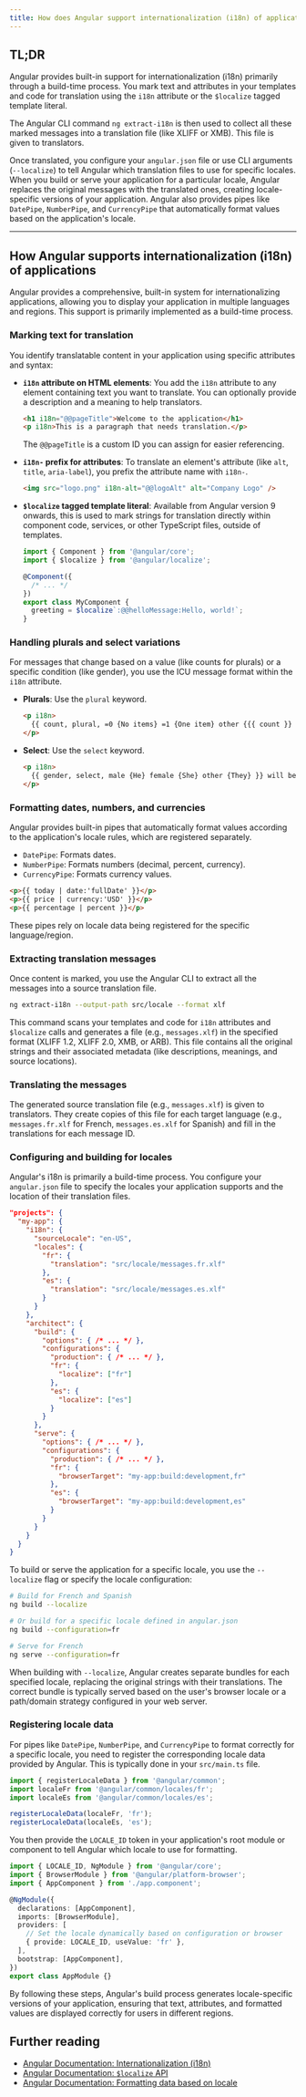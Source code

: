 ```yaml
---
title: How does Angular support internationalization (i18n) of applications?
---
```


## TL;DR

Angular provides built-in support for internationalization (i18n) primarily through a build-time process. You mark text and attributes in your templates and code for translation using the `i18n` attribute or the `$localize` tagged template literal.

The Angular CLI command `ng extract-i18n` is then used to collect all these marked messages into a translation file (like XLIFF or XMB). This file is given to translators.

Once translated, you configure your `angular.json` file or use CLI arguments (`--localize`) to tell Angular which translation files to use for specific locales. When you build or serve your application for a particular locale, Angular replaces the original messages with the translated ones, creating locale-specific versions of your application. Angular also provides pipes like `DatePipe`, `NumberPipe`, and `CurrencyPipe` that automatically format values based on the application's locale.

---

## How Angular supports internationalization (i18n) of applications

Angular provides a comprehensive, built-in system for internationalizing applications, allowing you to display your application in multiple languages and regions. This support is primarily implemented as a build-time process.

### Marking text for translation

You identify translatable content in your application using specific attributes and syntax:

- **`i18n` attribute on HTML elements**: You add the `i18n` attribute to any element containing text you want to translate. You can optionally provide a description and a meaning to help translators.

  ```html
  <h1 i18n="@@pageTitle">Welcome to the application</h1>
  <p i18n>This is a paragraph that needs translation.</p>
  ```

  The `@@pageTitle` is a custom ID you can assign for easier referencing.

- **`i18n-` prefix for attributes**: To translate an element's attribute (like `alt`, `title`, `aria-label`), you prefix the attribute name with `i18n-`.

  ```html
  <img src="logo.png" i18n-alt="@@logoAlt" alt="Company Logo" />
  ```

- **`$localize` tagged template literal**: Available from Angular version 9 onwards, this is used to mark strings for translation directly within component code, services, or other TypeScript files, outside of templates.

  ```typescript
  import { Component } from '@angular/core';
  import { $localize } from '@angular/localize';

  @Component({
    /* ... */
  })
  export class MyComponent {
    greeting = $localize`:@@helloMessage:Hello, world!`;
  }
  ```

### Handling plurals and select variations

For messages that change based on a value (like counts for plurals) or a specific condition (like gender), you use the ICU message format within the `i18n` attribute.

- **Plurals**: Use the `plural` keyword.

  ```html
  <p i18n>
    {{ count, plural, =0 {No items} =1 {One item} other {{{ count }} items} }}
  </p>
  ```

- **Select**: Use the `select` keyword.
  ```html
  <p i18n>
    {{ gender, select, male {He} female {She} other {They} }} will be here soon.
  </p>
  ```

### Formatting dates, numbers, and currencies

Angular provides built-in pipes that automatically format values according to the application's locale rules, which are registered separately.

- `DatePipe`: Formats dates.
- `NumberPipe`: Formats numbers (decimal, percent, currency).
- `CurrencyPipe`: Formats currency values.

```html
<p>{{ today | date:'fullDate' }}</p>
<p>{{ price | currency:'USD' }}</p>
<p>{{ percentage | percent }}</p>
```

These pipes rely on locale data being registered for the specific language/region.

### Extracting translation messages

Once content is marked, you use the Angular CLI to extract all the messages into a source translation file.

```bash
ng extract-i18n --output-path src/locale --format xlf
```

This command scans your templates and code for `i18n` attributes and `$localize` calls and generates a file (e.g., `messages.xlf`) in the specified format (XLIFF 1.2, XLIFF 2.0, XMB, or ARB). This file contains all the original strings and their associated metadata (like descriptions, meanings, and source locations).

### Translating the messages

The generated source translation file (e.g., `messages.xlf`) is given to translators. They create copies of this file for each target language (e.g., `messages.fr.xlf` for French, `messages.es.xlf` for Spanish) and fill in the translations for each message ID.

### Configuring and building for locales

Angular's i18n is primarily a build-time process. You configure your `angular.json` file to specify the locales your application supports and the location of their translation files.

```json
"projects": {
  "my-app": {
    "i18n": {
      "sourceLocale": "en-US",
      "locales": {
        "fr": {
          "translation": "src/locale/messages.fr.xlf"
        },
        "es": {
          "translation": "src/locale/messages.es.xlf"
        }
      }
    },
    "architect": {
      "build": {
        "options": { /* ... */ },
        "configurations": {
          "production": { /* ... */ },
          "fr": {
            "localize": ["fr"]
          },
          "es": {
            "localize": ["es"]
          }
        }
      },
      "serve": {
        "options": { /* ... */ },
        "configurations": {
          "production": { /* ... */ },
          "fr": {
            "browserTarget": "my-app:build:development,fr"
          },
          "es": {
            "browserTarget": "my-app:build:development,es"
          }
        }
      }
    }
  }
}
```

To build or serve the application for a specific locale, you use the `--localize` flag or specify the locale configuration:

```bash
# Build for French and Spanish
ng build --localize

# Or build for a specific locale defined in angular.json
ng build --configuration=fr

# Serve for French
ng serve --configuration=fr
```

When building with `--localize`, Angular creates separate bundles for each specified locale, replacing the original strings with their translations. The correct bundle is typically served based on the user's browser locale or a path/domain strategy configured in your web server.

### Registering locale data

For pipes like `DatePipe`, `NumberPipe`, and `CurrencyPipe` to format correctly for a specific locale, you need to register the corresponding locale data provided by Angular. This is typically done in your `src/main.ts` file.

```typescript
import { registerLocaleData } from '@angular/common';
import localeFr from '@angular/common/locales/fr';
import localeEs from '@angular/common/locales/es';

registerLocaleData(localeFr, 'fr');
registerLocaleData(localeEs, 'es');
```

You then provide the `LOCALE_ID` token in your application's root module or component to tell Angular which locale to use for formatting.

```typescript
import { LOCALE_ID, NgModule } from '@angular/core';
import { BrowserModule } from '@angular/platform-browser';
import { AppComponent } from './app.component';

@NgModule({
  declarations: [AppComponent],
  imports: [BrowserModule],
  providers: [
    // Set the locale dynamically based on configuration or browser
    { provide: LOCALE_ID, useValue: 'fr' },
  ],
  bootstrap: [AppComponent],
})
export class AppModule {}
```

By following these steps, Angular's build process generates locale-specific versions of your application, ensuring that text, attributes, and formatted values are displayed correctly for users in different regions.

## Further reading

- [Angular Documentation: Internationalization (i18n)](https://angular.dev/guide/i18n)
- [Angular Documentation: `$localize` API](https://angular.dev/api/localize)
- [Angular Documentation: Formatting data based on locale](https://angular.dev/guide/i18n/format-data-locale)
